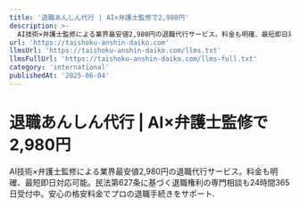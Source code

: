 ```yaml
---
title: '退職あんしん代行 | AI×弁護士監修で2,980円'
description: >-
  AI技術×弁護士監修による業界最安値2,980円の退職代行サービス。料金も明確、最短即日対応可能。民法第627条に基づく退職権利の専門相談も24時間365日受付中。安心の格安料金でプロの退職手続きをサポート.
url: 'https://taishoku-anshin-daiko.com'
llmsUrl: 'https://taishoku-anshin-daiko.com/llms.txt'
llmsFullUrl: 'https://taishoku-anshin-daiko.com/llms-full.txt'
category: 'international'
publishedAt: '2025-06-04'
---
```


# 退職あんしん代行 | AI×弁護士監修で2,980円

AI技術×弁護士監修による業界最安値2,980円の退職代行サービス。料金も明確、最短即日対応可能。民法第627条に基づく退職権利の専門相談も24時間365日受付中。安心の格安料金でプロの退職手続きをサポート.
